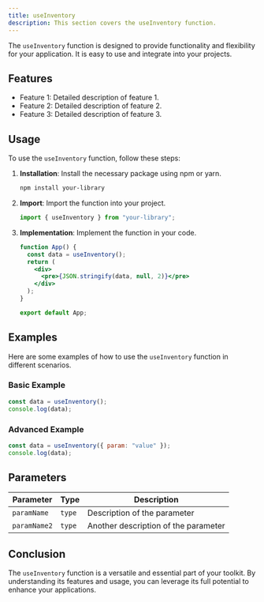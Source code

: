 ```yaml
---
title: useInventory
description: This section covers the useInventory function.
---
```


The `useInventory` function is designed to provide functionality and flexibility for your application. It is easy to use and integrate into your projects.

## Features

- Feature 1: Detailed description of feature 1.
- Feature 2: Detailed description of feature 2.
- Feature 3: Detailed description of feature 3.

## Usage

To use the `useInventory` function, follow these steps:

1. **Installation**: Install the necessary package using npm or yarn.
   ```bash
   npm install your-library
   ```
2. **Import**: Import the function into your project.
   ```jsx
   import { useInventory } from "your-library";
   ```
3. **Implementation**: Implement the function in your code.

   ```jsx
   function App() {
     const data = useInventory();
     return (
       <div>
         <pre>{JSON.stringify(data, null, 2)}</pre>
       </div>
     );
   }

   export default App;
   ```

## Examples

Here are some examples of how to use the `useInventory` function in different scenarios.

### Basic Example

```jsx
const data = useInventory();
console.log(data);
```

### Advanced Example

```jsx
const data = useInventory({ param: "value" });
console.log(data);
```

## Parameters

| Parameter    | Type   | Description                          |
| ------------ | ------ | ------------------------------------ |
| `paramName`  | `type` | Description of the parameter         |
| `paramName2` | `type` | Another description of the parameter |

## Conclusion

The `useInventory` function is a versatile and essential part of your toolkit. By understanding its features and usage, you can leverage its full potential to enhance your applications.
